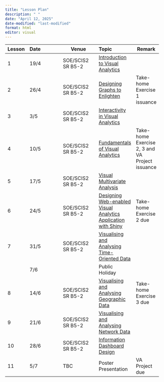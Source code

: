 ```yaml
---
title: "Lesson Plan"
description: " "
date: "April 12, 2025"
date-modified: "last-modified"
format: html
editor: visual
---
```


| Lesson | Date | Venue | Topic | Remark |
|-----------|:-----------------|------------------|:-----------------|---------|
| 1 | 19/4 | SOE/SCIS2 SR B5-2 | [Introduction to Visual Analytics](outline/Lesson01_outline.html) |  |
| 2 | 26/4 | SOE/SCIS2 SR B5-2 | [Designing Graphs to Enlighten](outline/Lesson02_outline.html) | Take-home Exercise 1 issuance |
| 3 | 3/5 | SOE/SCIS2 SR B5-2 | [Interactivity in Visual Analytics](outline/Lesson03_outline.html) |  |
| 4 | 10/5 | SOE/SCIS2 SR B5-2 | [Fundamentals of Visual Analytics](outline/Lesson04_outline.html) | Take-home Exercise 2, 3 and VA Project issuance |
| 5 | 17/5 | SOE/SCIS2 SR B5-2 | [Visual Multivariate Analysis](outline/Lesson05_outline.html) |  |
| 6 | 24/5 | SOE/SCIS2 SR B5-2 | [Designing Web-enabled Visual Analytics Application with Shiny](outline/Lesson06_outline.html) | Take-home Exercise 2 due |
| 7 | 31/5 | SOE/SCIS2 SR B5-2 | [Visualising and Analysing Time-Oriented Data](outline/Lesson07_outline.html) |  |
|  | 7/6 |  | Public Holiday |  |
| 8 | 14/6 | SOE/SCIS2 SR B5-2 | [Visualising and Analysing Geographic Data](outline/Lesson08_outline.html) | Take-home Exercise 3 due |
| 9 | 21/6 | SOE/SCIS2 SR B5-2 | [Visualising and Analysing Network Data](outline/Lesson09_outline.html) |  |
| 10 | 28/6 | SOE/SCIS2 SR B5-2 | [Information Dashboard Design](outline/Lesson10_outline.html) |  |
| 11 | 5/7 | TBC | Poster Presentation | VA Project due |
